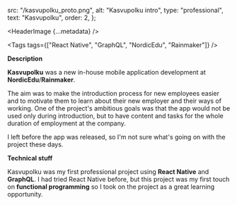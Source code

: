 
  src: "/kasvupolku_proto.png",
  alt: "Kasvupolku intro",
  type: "professional",
  text: "Kasvupolku",
  order: 2,
};

<HeaderImage
  {...metadata}
/>

<Tags
  tags={["React Native", "GraphQL", "NordicEdu", "Rainmaker"]}
/>

**Description**

**Kasvupolku** was a new in-house mobile application development at **NordicEdu**/**Rainmaker**.

The aim was to make the introduction process for new employees easier and to motivate them to learn about their new employer and their ways of working.
One of the project's ambitious goals was that the app would not be used only during introduction, but to have content and tasks for the whole duration of employment at the company.

I left before the app was released, so I'm not sure what's going on with the project these days.

**Technical stuff**

Kasvupolku was my first professional project using **React Native** and **GraphQL**.
I had tried React Native before, but this project was my first touch on **functional programming** so I took on the project as a great learning opportunity.


